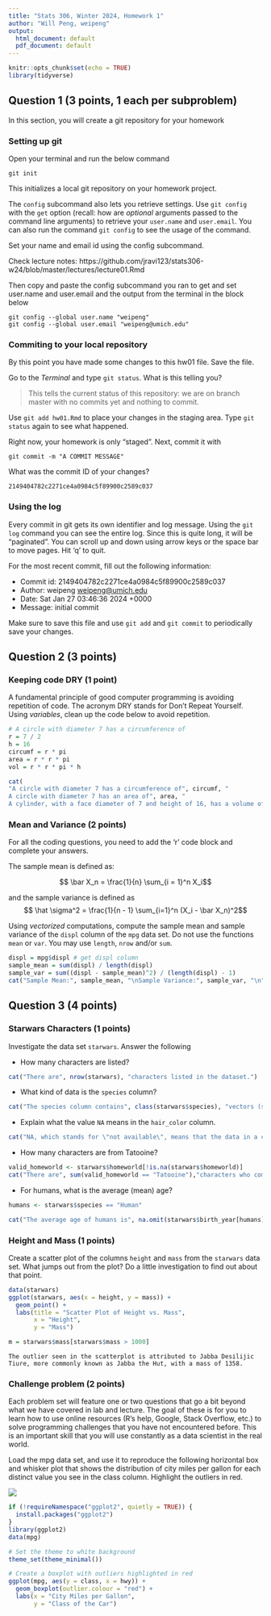```yaml
---
title: "Stats 306, Winter 2024, Homework 1"
author: "Will Peng, weipeng"
output:
  html_document: default
  pdf_document: default
---
```


```r
knitr::opts_chunk$set(echo = TRUE)
library(tidyverse)
```

## Question 1 (3 points, 1 each per subproblem)

In this section, you will create a git repository for your homework


### Setting up git

Open your terminal and run the below command 

`git init`

This initializes a local git repository on your homework project.

The `config` subcommand also lets you retrieve settings. Use `git config` with
the `get` option (recall: how are *optional* arguments passed to the command
line arguments) to retrieve your `user.name` and `user.email`. You can also run the command `git config` to see the usage of the command.

Set your name and email id using the config subcommand.

Check lecture notes: https://github.com/jravi123/stats306-w24/blob/master/lectures/lecture01.Rmd

Then copy and paste the config subcommand you ran to get and set user.name and user.email and the output from the terminal in the block below

```
git config --global user.name "weipeng"
git config --global user.email "weipeng@umich.edu"
```


### Commiting to your local repository

By this point you have made some changes to this hw01 file. Save the file.

Go to the *Terminal* and type `git status`. What is this telling you?

> This tells the current status of this repository: we are on branch master with no commits yet and nothing to commit. 

Use `git add hw01.Rmd` to place your changes in the staging area. Type `git status` again
to see what happened.

Right now, your homework is only "staged". Next, commit it with 

`git commit -m "A COMMIT MESSAGE"`

What was the commit ID of your changes?

```
2149404782c2271ce4a0984c5f89900c2589c037
```

### Using the log

Every commit in git gets its own identifier and log message. Using the `git log`
command you can see the entire log. Since this is quite long, it will be
"paginated". You can scroll up and down using arrow keys or the space bar to
move pages. Hit 'q' to quit.

For the most recent commit, fill out the following information:

* Commit id: 2149404782c2271ce4a0984c5f89900c2589c037
* Author: weipeng <weipeng@umich.edu>
* Date: Sat Jan 27 03:46:36 2024 +0000
* Message: initial commit

Make sure to save this file and use `git add` and `git commit` to periodically save your changes.


## Question 2 (3 points)

### Keeping code DRY (1 point)

A fundamental principle of good computer programming is avoiding repetition of
code. The acronym DRY stands for Don't Repeat Yourself. Using *variables*, clean
up the code below to avoid repetition.

```r
# A circle with diameter 7 has a circumference of
r = 7 / 2
h = 16
circumf = r * pi
area = r * r * pi
vol = r * r * pi * h

cat(
"A circle with diameter 7 has a circumference of", circumf, "
A circle with diameter 7 has an area of", area, "
A cylinder, with a face diameter of 7 and height of 16, has a volume of", vol, "\n")
```

### Mean and Variance (2 points)

For all the coding questions, you need to add the 'r' code block and complete your answers.

The sample mean is defined as:

$$ \bar X_n = \frac{1}{n} \sum_{i = 1}^n X_i$$

and the sample variance is defined as
$$ \hat \sigma^2 = \frac{1}{n - 1} \sum_{i=1}^n (X_i - \bar X_n)^2$$

Using *vectorized* computations, compute the sample mean and sample variance of
the `displ` column of the `mpg` data set. Do not use the functions `mean` or
`var`. You may use `length`, `nrow` and/or `sum`. 

```r
displ = mpg$displ # get displ column
sample_mean = sum(displ) / length(displ)
sample_var = sum((displ - sample_mean)^2) / (length(displ) - 1)
cat("Sample Mean:", sample_mean, "\nSample Variance:", sample_var, "\n")
```

## Question 3 (4 points)

### Starwars Characters (1 points)

Investigate the data set `starwars`. Answer the following

* How many characters are listed?
```r
cat("There are", nrow(starwars), "characters listed in the dataset.")
```
* What kind of data is the `species` column?
```r
cat("The species column contains", class(starwars$species), "vectors (strings).")
```
* Explain what the value `NA` means in the `hair_color` column.
```r
cat("NA, which stands for \"not available\", means that the data in a column is not available or undefined. In this case, if the Star Wars character is not capable of having hair, such as C-3PO or R2-D2, then their hair color will be NA.")
```
* How many characters are from Tatooine?
```r
valid_homeworld <- starwars$homeworld[!is.na(starwars$homeworld)]
cat("There are", sum(valid_homeworld == "Tatooine"),"characters who come from Tatooine.\n")
```
* For humans, what is the average (mean) age?
```r
humans <- starwars$species == "Human"

cat("The average age of humans is", na.omit(starwars$birth_year[humans]) |> mean(), "years.")
```

### Height and Mass (1 points)

Create a scatter plot of the columns `height` and `mass` from the `starwars`
data set. What jumps out from the plot? Do a little investigation to find out
about that point.

```r
data(starwars)
ggplot(starwars, aes(x = height, y = mass)) +
  geom_point() +
  labs(title = "Scatter Plot of Height vs. Mass",
       x = "Height",
       y = "Mass")

m = starwars$mass[starwars$mass > 1000]
```

```
The outlier seen in the scatterplot is attributed to Jabba Desilijic Tiure, more commonly known as Jabba the Hut, with a mass of 1358.
```

### Challenge problem (2 points)
Each problem set will feature one or two questions that go a bit beyond what we have covered in lab and lecture. The goal of these is for you to learn how to use online resources (R's help, Google, Stack Overflow, etc.) to solve programming challenges that you have not encountered before. This is an important skill that you will use constantly as a data scientist in the real world.

Load the mpg data set, and use it to reproduce the following horizontal box and whisker plot that shows the distribution of city miles per gallon for each distinct value you see in the class column. Highlight the outliers in red. 

<img src = 'images/class_of_car.png' />

```r

if (!requireNamespace("ggplot2", quietly = TRUE)) {
  install.packages("ggplot2")
}
library(ggplot2)
data(mpg)

# Set the theme to white background
theme_set(theme_minimal())

# Create a boxplot with outliers highlighted in red
ggplot(mpg, aes(y = class, x = hwy)) +
  geom_boxplot(outlier.colour = "red") +
  labs(x = "City Miles per Gallon",
       y = "Class of the Car")
```

